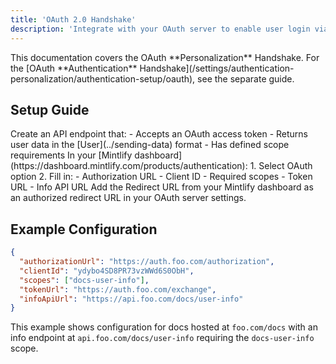 ```yaml
---
title: 'OAuth 2.0 Handshake'
description: 'Integrate with your OAuth server to enable user login via the PKCE flow'
---
```


<Info>
  This documentation covers the OAuth **Personalization** Handshake. For the [OAuth **Authentication** Handshake](/settings/authentication-personalization/authentication-setup/oauth), see the separate guide.
</Info>

## Setup Guide

<Steps>
  <Step title="Create Info API">
    Create an API endpoint that:
    - Accepts an OAuth access token
    - Returns user data in the [User](../sending-data) format
    - Has defined scope requirements
  </Step>
  <Step title="Configure Mintlify">
    In your [Mintlify dashboard](https://dashboard.mintlify.com/products/authentication):
    1. Select OAuth option
    2. Fill in:
       - Authorization URL
       - Client ID
       - Required scopes
       - Token URL
       - Info API URL
  </Step>
  <Step title="Set Redirect URL">
    Add the Redirect URL from your Mintlify dashboard as an authorized redirect URL in your OAuth server settings.
  </Step>
</Steps>

## Example Configuration

```json
{
  "authorizationUrl": "https://auth.foo.com/authorization",
  "clientId": "ydybo4SD8PR73vzWWd6S0ObH",
  "scopes": ["docs-user-info"],
  "tokenUrl": "https://auth.foo.com/exchange",
  "infoApiUrl": "https://api.foo.com/docs/user-info"
}
```

This example shows configuration for docs hosted at `foo.com/docs` with an info endpoint at `api.foo.com/docs/user-info` requiring the `docs-user-info` scope.